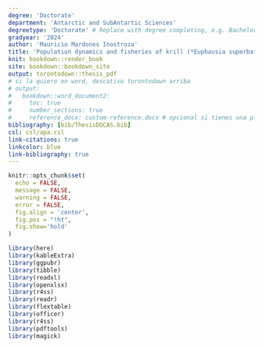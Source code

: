 ```yaml
---
degree: 'Doctorate'
department: 'Antarctic and SubAntartic Sciences'
degreetype: 'Doctorate' # Replace with degree completing, e.g. Bachelor of Science Honours
gradyear: '2024'
author: 'Mauricio Mardones Inostroza'
title: 'Population dynamics and fisheries of krill (*Euphausia superba*) along the Western Antarctic Peninsula'
knit: bookdown::render_book
site: bookdown::bookdown_site
output: torontodown::thesis_pdf
# si la quiero en word, descativo torontodown arriba
# output: 
#   bookdown::word_document2:
#     toc: true
#     number_sections: true
#     reference_docx: custom-reference.docx # opcional si tienes una plantilla
bibliography: [bib/ThesisDOCAS.bib]
csl: csl/apa.csl
link-citations: true
linkcolor: blue
link-bibliography: true
---
```


\let\cleardoublepage\clearpage

```r
knitr::opts_chunk$set(
  echo = FALSE,
  message = FALSE,
  warning = FALSE,
  error = FALSE,
  fig.align = 'center',
  fig.pos = "!ht",
  fig.show='hold'
)
```

```r
library(here)
library(kableExtra)
library(ggpubr)
library(tibble)
library(readxl)
library(openxlsx)
library(r4ss)
library(readr)
library(flextable)
library(officer)
library(r4ss)
library(pdftools)
library(magick)
```




